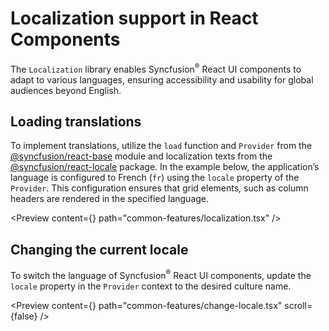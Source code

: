 
<Meta
 title="React components localization | Syncfusion"
 description="Localization adapts React components to support regional languages, and cultures for a tailored user experience."
/>

# Localization support in React Components

The `Localization` library enables Syncfusion<sup>®</sup> React UI components to adapt to various languages, ensuring accessibility and usability for global audiences beyond English.

## Loading translations

To implement translations, utilize the `load` function and `Provider` from the [@syncfusion/react-base](https://www.npmjs.com/package/@syncfusion/react-base) module and localization texts from the [@syncfusion/react-locale](https://www.npmjs.com/package/@syncfusion/react-locale) package. In the example below, the application’s language is configured to French (`fr`) using the `locale` property of the `Provider`. This configuration ensures that grid elements, such as column headers are rendered in the specified language.

<Preview 
  content={<Localization />} 
  path="common-features/localization.tsx"
/>

## Changing the current locale

To switch the language of Syncfusion<sup>®</sup> React UI components, update the `locale` property in the `Provider` context to the desired culture name.

<Preview 
  content={<ChangeLocale />} 
  path="common-features/change-locale.tsx"
  scroll={false}
/>